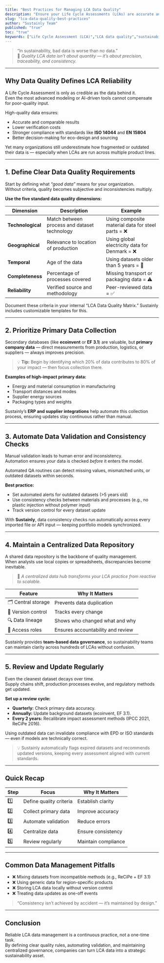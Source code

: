 ```yaml
---
title: "Best Practices for Managing LCA Data Quality"
description: "Ensure your Life Cycle Assessments (LCAs) are accurate and reliable by mastering the fundamentals of data quality — from collection to verification and maintenance."
slug: "lca-data-quality-best-practices"
author: "Sustainly Team"
published: "true"
toc: "true"
keywords: ["Life Cycle Assessment (LCA)","LCA data quality","sustainability best practices","reliable LCA","data management","environmental data verification"]
---
```


> “In sustainability, bad data is worse than no data.”\
> 💬 _Quality LCA data isn’t about quantity — it’s about precision, traceability, and consistency._

---

## Why Data Quality Defines LCA Reliability

A Life Cycle Assessment is only as credible as the data behind it.\
Even the most advanced modeling or AI-driven tools cannot compensate for poor-quality input.

High-quality data ensures:

- Accurate and comparable results
- Lower verification costs
- Stronger compliance with standards like **ISO 14044** and **EN 15804**
- Better decision-making for eco-design and sourcing

Yet many organizations still underestimate how fragmented or outdated their data is — especially when LCAs are run across multiple product lines.

---

## 1. Define Clear Data Quality Requirements

Start by defining what _“good data”_ means for your organization.\
Without criteria, quality becomes subjective and inconsistencies multiply.

**Use the five standard data quality dimensions:**

| Dimension         | Description                                  | Example                                           |
| ----------------- | -------------------------------------------- | ------------------------------------------------- |
| **Technological** | Match between process and dataset technology | Using composite material data for steel parts = ❌ |
| **Geographical**  | Relevance to location of production          | Using global electricity data for Denmark = ❌     |
| **Temporal**      | Age of the data                              | Using datasets older than 5 years = 🚫            |
| **Completeness**  | Percentage of processes covered              | Missing transport or packaging data = ⚠️          |
| **Reliability**   | Verified source and methodology              | Peer-reviewed data = ✅                            |

<Info>
  Document these criteria in your internal “LCA Data Quality Matrix.” Sustainly includes customizable templates for this.
</Info>

---

## 2. Prioritize Primary Data Collection

Secondary databases (like **ecoinvent** or **EF 3.1**) are valuable, but **primary company data** — direct measurements from production, logistics, or suppliers — always improves precision.

> 💡 **Tip:** Begin by identifying which 20% of data contributes to 80% of your impact — then focus collection there.

**Examples of high-impact primary data:**

- Energy and material consumption in manufacturing
- Transport distances and modes
- Supplier energy sources
- Packaging types and weights

Sustainly’s **ERP and supplier integrations** help automate this collection process, ensuring updates stay continuous rather than manual.

---

## 3. Automate Data Validation and Consistency Checks

Manual validation leads to human error and inconsistency.\
Automation ensures your data is checked _before_ it enters the model.

<Info>
  Automated QA routines can detect missing values, mismatched units, or outdated datasets within seconds.
</Info>

**Best practice:**

- Set automated alerts for outdated datasets (\>5 years old)
- Use consistency checks between materials and processes (e.g., no plastic injection without polymer input)
- Track version control for every dataset update

With **Sustainly**, data consistency checks run automatically across every imported file or API input — keeping portfolio models synchronized.

---

## 4. Maintain a Centralized Data Repository

A shared data repository is the backbone of quality management.\
When analysts use local copies or spreadsheets, discrepancies become inevitable.

> 🧠 _A centralized data hub transforms your LCA practice from reactive to scalable._

| Feature             | Why It Matters                    |
| ------------------- | --------------------------------- |
| 🗂️ Central storage | Prevents data duplication         |
| 🔄 Version control  | Tracks every change               |
| 🔍 Data lineage     | Shows who changed what and why    |
| 👥 Access roles     | Ensures accountability and review |

Sustainly provides **team-based data governance**, so sustainability teams can maintain clarity across hundreds of LCAs without confusion.

---

## 5. Review and Update Regularly

Even the cleanest dataset decays over time.\
Supply chains shift, production processes evolve, and regulatory methods get updated.

**Set up a review cycle:**

- **Quarterly:** Check primary data accuracy.
- **Annually:** Update background datasets (ecoinvent, EF 3.1).
- **Every 2 years:** Recalibrate impact assessment methods (IPCC 2021, ReCiPe 2016).

<Warning>
  Using outdated data can invalidate compliance with EPD or ISO standards — even if models are technically correct.
</Warning>

> 💡 Sustainly automatically flags expired datasets and recommends updated versions, keeping every assessment aligned with current standards.

---

## Quick Recap

| Step | Focus                   | Why It Matters      |
| ---- | ----------------------- | ------------------- |
| 1️⃣  | Define quality criteria | Establish clarity   |
| 2️⃣  | Collect primary data    | Improve accuracy    |
| 3️⃣  | Automate validation     | Reduce errors       |
| 4️⃣  | Centralize data         | Ensure consistency  |
| 5️⃣  | Review regularly        | Maintain compliance |

---

## Common Data Management Pitfalls

- ❌ Mixing datasets from incompatible methods (e.g., ReCiPe + EF 3.1)
- ❌ Using generic data for region-specific products
- ❌ Storing LCA data locally without version control
- ❌ Treating data updates as one-off events

> “Consistency isn’t achieved by accident — it’s maintained by design.”

---

## Conclusion

Reliable LCA data management is a continuous practice, not a one-time task.\
By defining clear quality rules, automating validation, and maintaining centralized governance, companies can turn LCA data into a strategic sustainability asset.